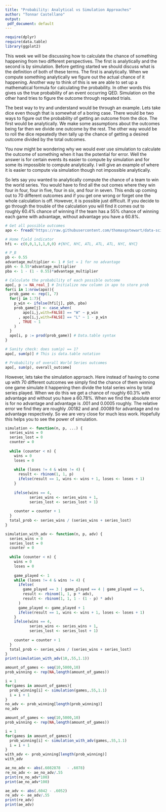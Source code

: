 ```yaml
---
title: "Probability: Analytical vs Simulation Approaches"
author: "Tonnar Castellano"
output:
 pdf_document: default
---
```



```r
require(dplyr)
require(data.table)
library(ggplot2)
```

This week we will be discussing how to calculate the chance of something
happening from two different perspectives. The first is analytically and
the second is by simulation. Before getting started we should discuss
what is the definition of both of these terms. The first is
analytically. When we compute something analytically we figure out the
actual chance of it happening. Another way to think of this is we are
able to set up a mathematical formula for calculating the probability.
In other words this gives us the true probability of an event occurring
QED. Simulation on the other hand tries to figure the outcome through
repeated trials.

The best way to try and understand would be through an example. Lets
take dice even though that is somewhat of a boring case. There would be
two ways to figure out the probability of getting an outcome from the
dice. The first would be analytically. We make some assumptions about
the outcomes being far then we divide one outcome by the rest. The other
way would be to roll the dice repeatedly then tally up the chance of
getting a desired outcome divided by the total outcomes.

You now might be wondering why we would ever use simulation to calculate
the outcome of something when it has the potential for error. Well the
answer is for certain events its easier to compute by simulation and for
some its impossible to compute analytically. I will give an example of
where it is easier to compute via simulation though not impossible
analytically.

So lets say you wanted to analytically compute the chance of a team to win the world series. You would have to find all the out comes where they win four in four, four in five, four in six, and four in seven. This ends up coming out to 70 different outcomes and if you get one wrong or forget one the whole calculation is off. However, it is possible just difficult. If you decide to go through the trouble of the calculation you will find it comes out to roughly 60.4% chance of winning if the team has a 55% chance of winning each game with advantage, without advantage you have a 60.8%. 


```r
# Get all possible outcomes
apo <- fread("https://raw.githubusercontent.com/thomasgstewart/data-science-5620-fall-2020/master/deliverables/assets/all-possible-world-series-outcomes.csv")

# Home field indicator
hfi <- c(0,0,1,1,1,0,0) #{NYC, NYC, ATL, ATL, ATL, NYC, NYC}

# P_B
pb <- 0.55
advantage_multiplier <- 1 # Set = 1 for no advantage
pbh <- 0.55*advantage_multiplier
pba <- 1 - (1 - 0.55)*advantage_multiplier

# Calculate the probability of each possible outcome
apo[, p := NA_real_] # Initialize new column in apo to store prob
for(i in 1:nrow(apo)){
  prob_game <- rep(1, 7)
  for(j in 1:7){
    p_win <- ifelse(hfi[j], pbh, pba)
    prob_game[j] <- case_when(
        apo[i,j,with=FALSE] == "W" ~ p_win
      , apo[i,j,with=FALSE] == "L" ~ 1 - p_win
      , TRUE ~ 1
    )
  }
  apo[i, p := prod(prob_game)] # Data.table syntax
}

# Sanity check: does sum(p) == 1?
apo[, sum(p)] # This is data.table notation

# Probability of overall World Series outcomes
apo[, sum(p), overall_outcome]
```


However, lets take the simulation approach. Here instead of having to come up with 70 different outcomes we simply find the chance of them winning one game simulate it happening then divide the total series wins by total series played. When we do this we get a chance of roughly 60.3% with advantage and without you have a 60.78%. When we find the absolute error is for no advantage and advantage is .001 and 0.0005 roughly. The relative error we find they are roughly .00182 and and .00089 for advantage and no advantage respectively. So we are very close for much less work. Hopefully this helps you to see the power of simulation.
```r
simulation <- function(n, p, ...) {
  series_wins = 0
  series_lost = 0
  counter = 0
  
  while (counter < n) {
    wins = 0
    loses = 0
    
    while (loses != 4 & wins != 4) {
      result <- rbinom(1, 1, p)
      ifelse(result == 1, wins <- wins + 1, loses <- loses + 1)
    }
    
    ifelse(wins == 4,
           series_wins <- series_wins + 1,
           series_lost <- series_lost + 1)
    
    counter = counter + 1
  }
  total_prob <- series_wins / (series_wins + series_lost)
}

```


```r
simulation_with_adv <- function(n, p, adv) {
  series_wins = 0
  series_lost = 0
  counter = 0
  
  while (counter < n) {
    wins = 0
    loses = 0
    
    game_played <- 1
    while (loses != 4 & wins != 4) {
      ifelse(
        game_played == 3 | game_played == 4 | game_played == 5,
        result <- rbinom(1, 1, p * adv),
        result <- rbinom(1, 1, 1 - (1 - p) * adv)
      )
      game_played <- game_played + 1
      ifelse(result == 1, wins <- wins + 1, loses <- loses + 1)
    }
    ifelse(wins == 4,
           series_wins <- series_wins + 1,
           series_lost <- series_lost + 1)
    
    counter = counter + 1
  }
  total_prob <- series_wins / (series_wins + series_lost)
}
print(simulation_with_adv(10,.55,1.1))
```
```r
amount_of_games <- seq(10,5000,10)
prob_winning <- rep(NA,length(amount_of_games))

i = 1
for(games in amount_of_games){
  prob_winning[i] <- simulation(games,.55,1.1)
  i = i + 1
}
no_adv <- prob_winning[length(prob_winning)]
no_adv
```


```r
amount_of_games <- seq(10,5000,10)
prob_winning <- rep(NA,length(amount_of_games))

i = 1
for(games in amount_of_games){
  prob_winning[i] <- simulation_with_adv(games,.55,1.1)
  i = i + 1
}
with_adv <- prob_winning[length(prob_winning)]
with_adv
```


```r
ae_no_adv <- abs(.6082878	- .6078)
re_no_adv <- ae_no_adv/.55
print(re_no_adv*100)
print(ae_no_adv*100)
```

```r
ae_adv <- abs(.6042	- .6052)
re_adv <- ae_adv/.55
print(re_adv)
print(ae_adv)
```



